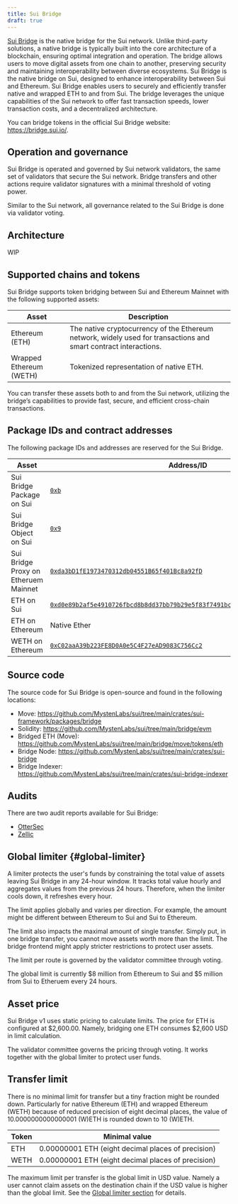 ---
title: Sui Bridge
draft: true
---

[Sui Bridge](https://bridge.sui.io/) is the native bridge for the Sui network. Unlike third-party solutions, a native bridge is typically built into the core architecture of a blockchain, ensuring optimal integration and operation. The bridge allows users to move digital assets from one chain to another, preserving security and maintaining interoperability between diverse ecosystems. Sui Bridge is the native bridge on Sui, designed to enhance interoperability between Sui and Ethereum. Sui Bridge enables users to securely and efficiently transfer native and wrapped ETH to and from Sui. The bridge leverages the unique capabilities of the Sui network to offer fast transaction speeds, lower transaction costs, and a decentralized architecture.

You can bridge tokens in the official Sui Bridge website: https://bridge.sui.io/.

## Operation and governance

Sui Bridge is operated and governed by Sui network validators, the same set of validators that secure the Sui network. Bridge transfers and other actions require validator signatures with a minimal threshold of voting power.

Similar to the Sui network, all governance related to the Sui Bridge is done via validator voting.

## Architecture

WIP

## Supported chains and tokens

Sui Bridge supports token bridging between Sui and Ethereum Mainnet with the following supported assets:

| Asset | Description |
| --- | --- |
| Ethereum (ETH) | The native cryptocurrency of the Ethereum network, widely used for transactions and smart contract interactions. |
| Wrapped Ethereum (WETH) | Tokenized representation of native ETH. |

You can transfer these assets both to and from the Sui network, utilizing the bridge’s capabilities to provide fast, secure, and efficient cross-chain transactions.

## Package IDs and contract addresses

The following package IDs and addresses are reserved for the Sui Bridge.

| Asset | Address/ID |
| --- | --- |
| Sui Bridge Package on Sui | [`0xb`](https://suiscan.xyz/mainnet/object/0x000000000000000000000000000000000000000000000000000000000000000b/txs) |
| Sui Bridge Object on Sui | [`0x9`](https://suiscan.xyz/mainnet/object/0x0000000000000000000000000000000000000000000000000000000000000009) |
| Sui Bridge Proxy on Etheruem Mainnet | [`0xda3bD1fE1973470312db04551B65f401Bc8a92fD`](https://etherscan.io/address/0xda3bd1fe1973470312db04551b65f401bc8a92fd) |
| ETH on Sui | [`0xd0e89b2af5e4910726fbcd8b8dd37bb79b29e5f83f7491bca830e94f7f226d29::eth::ETH`](https://suiscan.xyz/mainnet/coin/0xd0e89b2af5e4910726fbcd8b8dd37bb79b29e5f83f7491bca830e94f7f226d29::eth::ETH/txs) |
| ETH on Ethereum | Native Ether |
| WETH on Ethereum | [`0xC02aaA39b223FE8D0A0e5C4F27eAD9083C756Cc2`](https://etherscan.io/address/0xc02aaa39b223fe8d0a0e5c4f27ead9083c756cc2) |

## Source code

The source code for Sui Bridge is open-source and found in the following locations:

- Move: https://github.com/MystenLabs/sui/tree/main/crates/sui-framework/packages/bridge
- Solidity: https://github.com/MystenLabs/sui/tree/main/bridge/evm
- Bridged ETH (Move): https://github.com/MystenLabs/sui/tree/main/bridge/move/tokens/eth
- Bridge Node: https://github.com/MystenLabs/sui/tree/main/crates/sui-bridge
- Bridge Indexer: https://github.com/MystenLabs/sui/tree/main/crates/sui-bridge-indexer

## Audits

There are two audit reports available for Sui Bridge:
- [OtterSec](https://github.com/sui-foundation/security-audits/blob/main/docs/Sui_bridge_v1_OtterSec.pdf)
- [Zellic](https://github.com/sui-foundation/security-audits/blob/main/docs/Sui_Bridge_v1_Zellic.pdf)

## Global limiter {#global-limiter}

A limiter protects the user's funds by constraining the total value of assets leaving Sui Bridge in any 24-hour window. It tracks total value hourly and aggregates values from the previous 24 hours. Therefore, when the limiter cools down, it refreshes every hour.

The limit applies globally and varies per direction. For example, the amount might be different between Ethereum to Sui and Sui to Ethereum.

The limit also impacts the maximal amount of single transfer. Simply put, in one bridge transfer, you cannot move assets worth more than the limit. The bridge frontend might apply stricter restrictions to protect user assets.

The limit per route is governed by the validator committee through voting.

The global limit is currently $8 million from Ethereum to Sui and $5 million from Sui to Etheruem every 24 hours.

## Asset price

Sui Bridge v1 uses static pricing to calculate limits. The price for ETH is configured at $2,600.00. Namely, bridging one ETH consumes $2,600 USD in limit calculation.

The validator committee governs the pricing through voting. It works together with the global limiter to protect user funds.

## Transfer limit

There is no minimal limit for transfer but a tiny fraction might be rounded down. Particularly for native Ethereum (ETH) and wrapped Ethereum (WETH) because of reduced precision of eight decimal places, the value of 10.0000000000000001 (W)ETH is rounded down to 10 (W)ETH.

| Token | Minimal value | 
| --- | --- |
| ETH | 0.00000001 ETH (eight decimal places of precision) |
| WETH | 0.00000001 ETH (eight decimal places of precision) |

The maximum limit per transfer is the global limit in USD value. Namely a user cannot claim assets on the destination chain if the USD value is higher than the global limit. See the [Global limiter section](#global-limiter) for details.